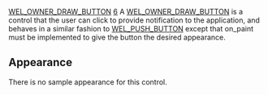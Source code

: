 [[Property:title|WEL_OWNER_DRAW_BUTTON]]
[[Property:weight|6]]
A [[ref:libraries/wel/reference/wel_owner_draw_button_chart|WEL_OWNER_DRAW_BUTTON]]  is a control that the user can click to provide notification to the application, and behaves in a similar fashion to [[ref:libraries/wel/reference/wel_push_button_chart|WEL_PUSH_BUTTON]]  except that <eiffel>on_paint</eiffel> must be implemented to give the button the desired appearance. 

==Appearance==

There is no sample appearance for this control. 

{{seealso| '''See also''' <br/>
[[WEL_PUSH_BUTTON|WEL_PUSH_BUTTON]]  }}




